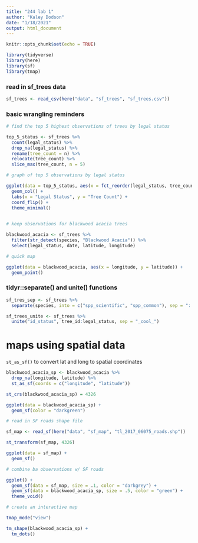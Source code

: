 ```yaml
---
title: "244 lab 1"
author: "Kaley Dodson"
date: "1/18/2021"
output: html_document
---
```


```r
knitr::opts_chunk$set(echo = TRUE)

library(tidyverse)
library(here)
library(sf)
library(tmap)
```

### read in sf_trees data

```r
sf_trees <- read_csv(here("data", "sf_trees", "sf_trees.csv"))
```

### basic wrangling reminders

```r
# find the top 5 highest observations of trees by legal status

top_5_status <- sf_trees %>% 
  count(legal_status) %>% 
  drop_na(legal_status) %>% 
  rename(tree_count = n) %>% 
  relocate(tree_count) %>% 
  slice_max(tree_count, n = 5)
```

```r
# graph of top 5 observations by legal status

ggplot(data = top_5_status, aes(x = fct_reorder(legal_status, tree_count), y = tree_count)) +
  geom_col() + 
  labs(x = "Legal Status", y = "Tree Count") +
  coord_flip() +
  theme_minimal()
  
```

```r
# keep observations for blackwood acacia trees

blackwood_acacia <- sf_trees %>% 
  filter(str_detect(species, "Blackwood Acacia")) %>% 
  select(legal_status, date, latitude, longitude)

# quick map 

ggplot(data = blackwood_acacia, aes(x = longitude, y = latitude)) +
  geom_point()
```

### tidyr::separate() and unite() functions

```r
sf_tres_sep <- sf_trees %>% 
  separate(species, into = c("spp_scientific", "spp_common"), sep = "::") 
```

```r
sf_trees_unite <- sf_trees %>% 
  unite("id_status", tree_id:legal_status, sep = "_cool_")
```

# maps using spatial data

`st_as_sf()` to convert lat and long to spatial coordinates

```r
blackwood_acacia_sp <- blackwood_acacia %>% 
  drop_na(longitude, latitude) %>% 
  st_as_sf(coords = c("longitude", "latitude"))

st_crs(blackwood_acacia_sp) = 4326

ggplot(data = blackwood_acacia_sp) +
  geom_sf(color = "darkgreen")
```

```r
# read in SF roads shape file

sf_map <- read_sf(here("data", "sf_map", "tl_2017_06075_roads.shp"))

st_transform(sf_map, 4326)

ggplot(data = sf_map) +
  geom_sf()
```

```r
# combine ba observations w/ SF roads

ggplot() +
  geom_sf(data = sf_map, size = .1, color = "darkgrey") +
  geom_sf(data = blackwood_acacia_sp, size = .5, color = "green") +
  theme_void()
```

```r
# create an interactive map

tmap_mode("view")

tm_shape(blackwood_acacia_sp) +
  tm_dots()
```

